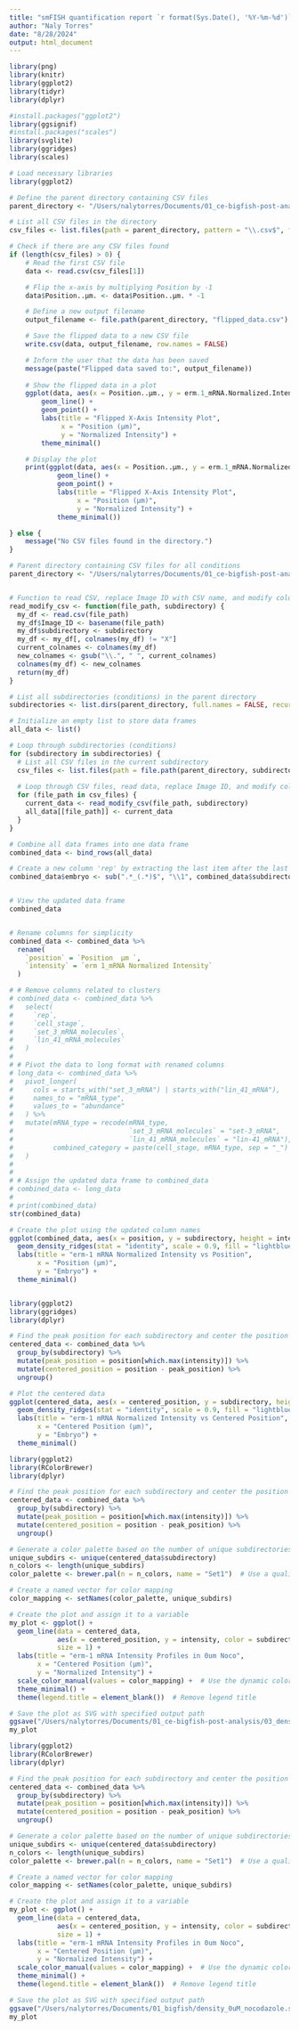 ```yaml
---
title: "smFISH quantification report `r format(Sys.Date(), '%Y-%m-%d')`"
author: "Naly Torres"
date: "8/28/2024"
output: html_document
---
```



```r

library(png)
library(knitr)
library(ggplot2)
library(tidyr)
library(dplyr)

#install.packages("ggplot2")
library(ggsignif)
#install.packages("scales")
library(svglite)
library(ggridges)
library(scales)


```



```r
# Load necessary libraries
library(ggplot2)

# Define the parent directory containing CSV files
parent_directory <- "/Users/nalytorres/Documents/01_ce-bigfish-post-analysis/03_density_plots/150uM-Nocodazole/erm-1_04"

# List all CSV files in the directory
csv_files <- list.files(path = parent_directory, pattern = "\\.csv$", full.names = TRUE)

# Check if there are any CSV files found
if (length(csv_files) > 0) {
    # Read the first CSV file
    data <- read.csv(csv_files[1])

    # Flip the x-axis by multiplying Position by -1
    data$Position..μm. <- data$Position..μm. * -1

    # Define a new output filename
    output_filename <- file.path(parent_directory, "flipped_data.csv")

    # Save the flipped data to a new CSV file
    write.csv(data, output_filename, row.names = FALSE)

    # Inform the user that the data has been saved
    message(paste("Flipped data saved to:", output_filename))
    
    # Show the flipped data in a plot
    ggplot(data, aes(x = Position..μm., y = erm.1_mRNA.Normalized.Intensity)) +
        geom_line() +
        geom_point() +
        labs(title = "Flipped X-Axis Intensity Plot",
             x = "Position (μm)",
             y = "Normalized Intensity") +
        theme_minimal()

    # Display the plot
    print(ggplot(data, aes(x = Position..μm., y = erm.1_mRNA.Normalized.Intensity)) +
            geom_line() +
            geom_point() +
            labs(title = "Flipped X-Axis Intensity Plot",
                 x = "Position (μm)",
                 y = "Normalized Intensity") +
            theme_minimal())

} else {
    message("No CSV files found in the directory.")
}

```




```r


# Parent directory containing CSV files for all conditions
parent_directory <- "/Users/nalytorres/Documents/01_ce-bigfish-post-analysis/03_density_plots/0uM-Nocodazole"


# Function to read CSV, replace Image ID with CSV name, and modify column names
read_modify_csv <- function(file_path, subdirectory) {
  my_df <- read.csv(file_path)
  my_df$Image_ID <- basename(file_path)
  my_df$subdirectory <- subdirectory
  my_df <- my_df[, colnames(my_df) != "X"]
  current_colnames <- colnames(my_df)
  new_colnames <- gsub("\\.", " ", current_colnames)
  colnames(my_df) <- new_colnames
  return(my_df)
}

# List all subdirectories (conditions) in the parent directory
subdirectories <- list.dirs(parent_directory, full.names = FALSE, recursive = FALSE)

# Initialize an empty list to store data frames
all_data <- list()

# Loop through subdirectories (conditions)
for (subdirectory in subdirectories) {
  # List all CSV files in the current subdirectory
  csv_files <- list.files(path = file.path(parent_directory, subdirectory), pattern = "*.csv", full.names = TRUE)
  
  # Loop through CSV files, read data, replace Image ID, and modify column names
  for (file_path in csv_files) {
    current_data <- read_modify_csv(file_path, subdirectory)
    all_data[[file_path]] <- current_data
  }
}

# Combine all data frames into one data frame
combined_data <- bind_rows(all_data)

# Create a new column 'rep' by extracting the last item after the last '_'
combined_data$embryo <- sub(".*_(.*)$", "\\1", combined_data$subdirectory)


# View the updated data frame
combined_data


# Rename columns for simplicity
combined_data <- combined_data %>%
  rename(
    `position` = `Position  μm `,
    `intensity` = `erm 1_mRNA Normalized Intensity`
  )

# # Remove columns related to clusters
# combined_data <- combined_data %>%
#   select(
#     `rep`,
#     `cell_stage`,
#     `set_3_mRNA_molecules`,
#     `lin_41_mRNA_molecules`
#   )
# 
# # Pivot the data to long format with renamed columns
# long_data <- combined_data %>%
#   pivot_longer(
#     cols = starts_with("set_3_mRNA") | starts_with("lin_41_mRNA"),
#     names_to = "mRNA_type",
#     values_to = "abundance"
#   ) %>%
#   mutate(mRNA_type = recode(mRNA_type,
#                             `set_3_mRNA_molecules` = "set-3_mRNA",
#                             `lin_41_mRNA_molecules` = "lin-41_mRNA"),
#          combined_category = paste(cell_stage, mRNA_type, sep = "_")
#   )
# 
# 
# # Assign the updated data frame to combined_data
# combined_data <- long_data
# 
# print(combined_data)
str(combined_data)


```
```r


# Create the plot using the updated column names
ggplot(combined_data, aes(x = position, y = subdirectory, height = intensity, group = subdirectory)) +
  geom_density_ridges(stat = "identity", scale = 0.9, fill = "lightblue", color = "blue") +
  labs(title = "erm-1 mRNA Normalized Intensity vs Position",
       x = "Position (μm)",
       y = "Embryo") +
  theme_minimal()



```
```r
library(ggplot2)
library(ggridges)
library(dplyr)

# Find the peak position for each subdirectory and center the position values
centered_data <- combined_data %>%
  group_by(subdirectory) %>%
  mutate(peak_position = position[which.max(intensity)]) %>%
  mutate(centered_position = position - peak_position) %>%
  ungroup()

# Plot the centered data
ggplot(centered_data, aes(x = centered_position, y = subdirectory, height = intensity, group = subdirectory)) +
  geom_density_ridges(stat = "identity", scale = 0.9, fill = "lightblue", color = "blue") +
  labs(title = "erm-1 mRNA Normalized Intensity vs Centered Position",
       x = "Centered Position (μm)",
       y = "Embryo") +
  theme_minimal()

```
```r

library(ggplot2)
library(RColorBrewer)
library(dplyr)

# Find the peak position for each subdirectory and center the position values
centered_data <- combined_data %>%
  group_by(subdirectory) %>%
  mutate(peak_position = position[which.max(intensity)]) %>%
  mutate(centered_position = position - peak_position) %>%
  ungroup()

# Generate a color palette based on the number of unique subdirectories
unique_subdirs <- unique(centered_data$subdirectory)
n_colors <- length(unique_subdirs)
color_palette <- brewer.pal(n = n_colors, name = "Set1")  # Use a qualitative color palette

# Create a named vector for color mapping
color_mapping <- setNames(color_palette, unique_subdirs)

# Create the plot and assign it to a variable
my_plot <- ggplot() + 
  geom_line(data = centered_data, 
            aes(x = centered_position, y = intensity, color = subdirectory, group = subdirectory), 
            size = 1) +
  labs(title = "erm-1 mRNA Intensity Profiles in 0um Noco",
       x = "Centered Position (μm)",
       y = "Normalized Intensity") +
  scale_color_manual(values = color_mapping) +  # Use the dynamic color mapping
  theme_minimal() + 
  theme(legend.title = element_blank())  # Remove legend title

# Save the plot as SVG with specified output path
ggsave("/Users/nalytorres/Documents/01_ce-bigfish-post-analysis/03_density_plots/0uM-Nocodazole/density_0uM_nocodazole.svg", my_plot, width = 10, height = 6)
my_plot
```



```r
library(ggplot2)
library(RColorBrewer)
library(dplyr)

# Find the peak position for each subdirectory and center the position values
centered_data <- combined_data %>%
  group_by(subdirectory) %>%
  mutate(peak_position = position[which.max(intensity)]) %>%
  mutate(centered_position = position - peak_position) %>%
  ungroup()

# Generate a color palette based on the number of unique subdirectories
unique_subdirs <- unique(centered_data$subdirectory)
n_colors <- length(unique_subdirs)
color_palette <- brewer.pal(n = n_colors, name = "Set1")  # Use a qualitative color palette

# Create a named vector for color mapping
color_mapping <- setNames(color_palette, unique_subdirs)

# Create the plot and assign it to a variable
my_plot <- ggplot() + 
  geom_line(data = centered_data, 
            aes(x = centered_position, y = intensity, color = subdirectory, group = subdirectory), 
            size = 1) +
  labs(title = "erm-1 mRNA Intensity Profiles in 0um Noco",
       x = "Centered Position (μm)",
       y = "Normalized Intensity") +
  scale_color_manual(values = color_mapping) +  # Use the dynamic color mapping
  theme_minimal() + 
  theme(legend.title = element_blank())  # Remove legend title

# Save the plot as SVG with specified output path
ggsave("/Users/nalytorres/Documents/01_bigfish/density_0uM_nocodazole.svg", my_plot, width = 10, height = 6)
my_plot

```



